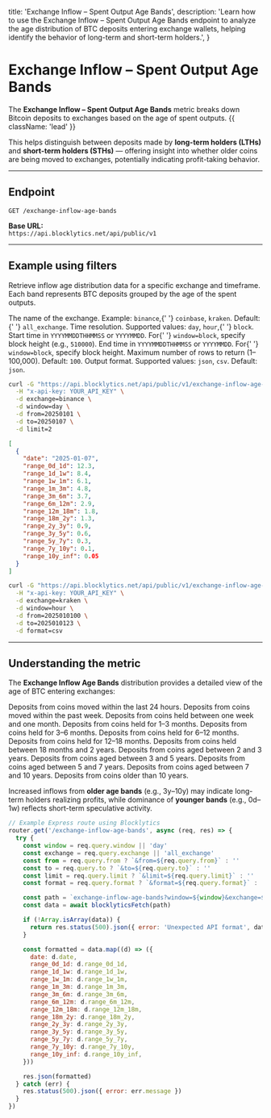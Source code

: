   title: 'Exchange Inflow – Spent Output Age Bands',
  description:
    'Learn how to use the Exchange Inflow – Spent Output Age Bands endpoint to analyze the age distribution of BTC deposits entering exchange wallets, helping identify the behavior of long-term and short-term holders.',
}

# Exchange Inflow – Spent Output Age Bands

The **Exchange Inflow – Spent Output Age Bands** metric breaks down Bitcoin deposits to exchanges based on the age of spent outputs. {{ className: 'lead' }}

This helps distinguish between deposits made by **long-term holders (LTHs)** and **short-term holders (STHs)** — offering insight into whether older coins are being moved to exchanges, potentially indicating profit-taking behavior.

---

## Endpoint

`GET /exchange-inflow-age-bands`

**Base URL:**  
`https://api.blocklytics.net/api/public/v1`

---

## Example using filters

<Row>
  <Col>

Retrieve inflow age distribution data for a specific exchange and timeframe. Each band represents BTC deposits grouped by the age of the spent outputs.

<Properties>
  <Property name="exchange" type="string">
    The name of the exchange. Example: <code>binance</code>,{' '}
    <code>coinbase</code>, <code>kraken</code>. Default:{' '}
    <code>all_exchange</code>.
  </Property>
  <Property name="window" type="string">
    Time resolution. Supported values: <code>day</code>, <code>hour</code>,{' '}
    <code>block</code>.
  </Property>
  <Property name="from" type="string">
    Start time in <code>YYYYMMDDTHHMMSS</code> or <code>YYYYMMDD</code>. For{' '}
    <code>window=block</code>, specify block height (e.g., <code>510000</code>).
  </Property>
  <Property name="to" type="string">
    End time in <code>YYYYMMDDTHHMMSS</code> or <code>YYYYMMDD</code>. For{' '}
    <code>window=block</code>, specify block height.
  </Property>
  <Property name="limit" type="integer">
    Maximum number of rows to return (1–100,000). Default: <code>100</code>.
  </Property>
  <Property name="format" type="string">
    Output format. Supported values: <code>json</code>, <code>csv</code>.
    Default: <code>json</code>.
  </Property>
</Properties>

  </Col>
  <Col>

```bash {title="Requesting Exchange Inflow Age Bands data"}
curl -G "https://api.blocklytics.net/api/public/v1/exchange-inflow-age-bands" \
  -H "x-api-key: YOUR_API_KEY" \
  -d exchange=binance \
  -d window=day \
  -d from=20250101 \
  -d to=20250107 \
  -d limit=2
```

```json {title="Sample JSON response"}
[
  {
    "date": "2025-01-07",
    "range_0d_1d": 12.3,
    "range_1d_1w": 8.4,
    "range_1w_1m": 6.1,
    "range_1m_3m": 4.8,
    "range_3m_6m": 3.7,
    "range_6m_12m": 2.9,
    "range_12m_18m": 1.8,
    "range_18m_2y": 1.3,
    "range_2y_3y": 0.9,
    "range_3y_5y": 0.6,
    "range_5y_7y": 0.3,
    "range_7y_10y": 0.1,
    "range_10y_inf": 0.05
  }
]
```

```bash {title="Exporting as CSV"}
curl -G "https://api.blocklytics.net/api/public/v1/exchange-inflow-age-bands" \
  -H "x-api-key: YOUR_API_KEY" \
  -d exchange=kraken \
  -d window=hour \
  -d from=2025010100 \
  -d to=2025010123 \
  -d format=csv
```

  </Col>
</Row>

---

## Understanding the metric

<Row>
  <Col>

The **Exchange Inflow Age Bands** distribution provides a detailed view of the age of BTC entering exchanges:

<Properties>
  <Property name="range_0d_1d" type="number">
    Deposits from coins moved within the last 24 hours.
  </Property>
  <Property name="range_1d_1w" type="number">
    Deposits from coins moved within the past week.
  </Property>
  <Property name="range_1w_1m" type="number">
    Deposits from coins held between one week and one month.
  </Property>
  <Property name="range_1m_3m" type="number">
    Deposits from coins held for 1–3 months.
  </Property>
  <Property name="range_3m_6m" type="number">
    Deposits from coins held for 3–6 months.
  </Property>
  <Property name="range_6m_12m" type="number">
    Deposits from coins held for 6–12 months.
  </Property>
  <Property name="range_12m_18m" type="number">
    Deposits from coins held for 12–18 months.
  </Property>
  <Property name="range_18m_2y" type="number">
    Deposits from coins held between 18 months and 2 years.
  </Property>
  <Property name="range_2y_3y" type="number">
    Deposits from coins aged between 2 and 3 years.
  </Property>
  <Property name="range_3y_5y" type="number">
    Deposits from coins aged between 3 and 5 years.
  </Property>
  <Property name="range_5y_7y" type="number">
    Deposits from coins aged between 5 and 7 years.
  </Property>
  <Property name="range_7y_10y" type="number">
    Deposits from coins aged between 7 and 10 years.
  </Property>
  <Property name="range_10y_inf" type="number">
    Deposits from coins older than 10 years.
  </Property>
</Properties>

Increased inflows from **older age bands** (e.g., 3y–10y) may indicate long-term holders realizing profits, while dominance of **younger bands** (e.g., 0d–1w) reflects short-term speculative activity.

  </Col>
  <Col>

```js {title="Node.js (Express) example"}
// Example Express route using Blocklytics
router.get('/exchange-inflow-age-bands', async (req, res) => {
  try {
    const window = req.query.window || 'day'
    const exchange = req.query.exchange || 'all_exchange'
    const from = req.query.from ? `&from=${req.query.from}` : ''
    const to = req.query.to ? `&to=${req.query.to}` : ''
    const limit = req.query.limit ? `&limit=${req.query.limit}` : ''
    const format = req.query.format ? `&format=${req.query.format}` : ''

    const path = `exchange-inflow-age-bands?window=${window}&exchange=${exchange}${from}${to}${limit}${format}`
    const data = await blocklyticsFetch(path)

    if (!Array.isArray(data)) {
      return res.status(500).json({ error: 'Unexpected API format', data })
    }

    const formatted = data.map((d) => ({
      date: d.date,
      range_0d_1d: d.range_0d_1d,
      range_1d_1w: d.range_1d_1w,
      range_1w_1m: d.range_1w_1m,
      range_1m_3m: d.range_1m_3m,
      range_3m_6m: d.range_3m_6m,
      range_6m_12m: d.range_6m_12m,
      range_12m_18m: d.range_12m_18m,
      range_18m_2y: d.range_18m_2y,
      range_2y_3y: d.range_2y_3y,
      range_3y_5y: d.range_3y_5y,
      range_5y_7y: d.range_5y_7y,
      range_7y_10y: d.range_7y_10y,
      range_10y_inf: d.range_10y_inf,
    }))

    res.json(formatted)
  } catch (err) {
    res.status(500).json({ error: err.message })
  }
})
```

  </Col>
</Row>
